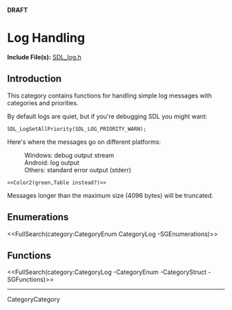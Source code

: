 <!-- #master-page:CategoryTemplate -->
<!-- #master-date:Unknown-Date -->
<!-- pragma camelcase off -->
<!-- format wiki -->
<!-- language en -->
'''DRAFT'''

= Log Handling =

'''Include File(s):'''  [http://hg.libsdl.org/SDL/file/default/include/SDL_log.h SDL_log.h]


== Introduction ==

This category contains functions for handling simple log messages with categories and priorities.

By default logs are quiet, but if you're debugging SDL you might want:

 <code>SDL_LogSetAllPriority(SDL_LOG_PRIORITY_WARN);</code>

Here's where the messages go on different platforms:
:Windows: debug output stream
:Android: log output
:Others: standard error output (stderr)
 <<Color2(green,Table instead?)>>

Messages longer than the maximum size (4096 bytes) will be truncated.


== Enumerations ==
<<FullSearch(category:CategoryEnum CategoryLog -SGEnumerations)>>

<!-- #Remove this line and the ## below to use this markup if it becomes relevant to this category -->
<!-- #== Structures == -->
<!-- #<<FullSearch(category:CategoryStruct CategoryLog -SGStructures)>> -->

== Functions ==
<<FullSearch(category:CategoryLog -CategoryEnum -CategoryStruct -SGFunctions)>>

----
CategoryCategory
